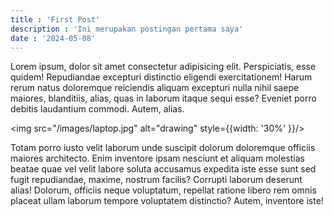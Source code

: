 ```yaml
---
title : 'First Post'
description : 'Ini merupakan postingan pertama saya'
date : '2024-05-08'
---
```

Lorem ipsum, dolor sit amet consectetur adipisicing elit. Perspiciatis, esse quidem! Repudiandae excepturi distinctio eligendi exercitationem! Harum rerum natus doloremque reiciendis aliquam excepturi nulla nihil saepe maiores, blanditiis, alias, quas in laborum itaque sequi esse? Eveniet porro debitis laudantium commodi. Autem, alias.

<img src="/images/laptop.jpg" alt="drawing" style={{width: '30%' }}/>

Totam porro iusto velit laborum unde suscipit dolorum doloremque officiis maiores architecto. Enim inventore ipsam nesciunt et aliquam molestias beatae quae vel velit labore soluta accusamus expedita iste esse sunt sed fugit repudiandae, maxime, nostrum facilis? Corrupti laborum deserunt alias! Dolorum, officiis neque voluptatum, repellat ratione libero rem omnis placeat ullam laborum tempore voluptatem distinctio? Autem, inventore iste!